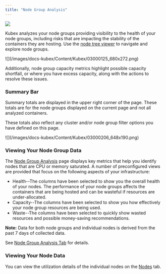 ```yaml
---
title: "Node Group Analysis"
---
```



<div style={{ width: "100%", display:"flex", flexDirection:"row", alignItems:"center", gap:"20px"}}>
  <div style={{ width: "100px", minWidth: "100px" }}>
  <Frame>
    <img src="/images/docs-kubex/Content/Kubex/03000092.png" />
  </Frame>
  </div>
  <p>Kubex analyzes your node groups providing visibility to the health of your node groups, including risks that are impacting the stability of the containers they are hosting. Use the <a href="/docs-kubex/Content/Kubex/Using_the_Node_Tree_Viewer">node tree viewer</a> to navigate and explore node groups.</p>
</div>



<Frame caption="Figure: Node Group Analysis">
![](/images/docs-kubex/Content/Kubex/03000125_680x272.png)
</Frame>


Additionally, node group capacity metrics highlight possible capacity shortfall, or where you have excess capacity, along with the actions to resolve these issues.

### Summary Bar

Summary totals are displayed in the upper right corner of the page. These totals are for the node groups displayed on the current page and not all analyzed containers.

These totals also reflect any cluster and/or node group filter options you have defined on this page.


<Frame caption="Figure: Node Group Analysis">
![](/images/docs-kubex/Content/Kubex/03000206_648x190.png)
</Frame>



### Viewing Your Node Group Data

The [Node Group Analysis](/docs-kubex/Content/Kubex/Node_Group_Analysis_Table) page displays key metrics that help you identify nodes that are CPU or memory saturated. A number of preconfigured views are provided that focus on the following aspects of your infrastructure:


<ul>
  <li>Health--The columns have been selected to show you the overall health of your nodes. The performance of your node groups affects the containers that are being hosted and can be wasteful if resources are under-allocated.</li>
  <li>Capacity--The columns have been selected to show you how effectively your node group resources are being used.</li>
  <li>Waste--The columns have been selected to quickly show wasted resources and possible money-saving recommendations.</li>
</ul>

<Note>
<strong>Note:</strong> Data for both node groups and individual nodes is derived from the past 7 days of collected data. 
</Note>

See [Node Group Analysis Tab](/docs-kubex/Content/Kubex/Node_Group_Analysis_Table) for details.

### Viewing Your Node Data

You can view the utilization details of the individual nodes on the [Nodes](/docs-kubex/Content/Kubex/Nodes_Tab) tab.
